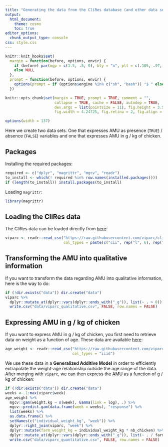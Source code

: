 ```yaml
---
title: "Generating the data from the CliRes database (and other data sets)"
output:
  html_document:
    theme: cosmo
    toc: true
editor_options: 
  chunk_output_type: console
css: style.css
---
```


<!--
IMAGES:
Insert them with: ![alt text](image.png)
You can also resize them if needed: convert image.png -resize 50% image.png
If you want to center the image, go through HTML code:
<div style="text-align:center"><img src ="image.png"/></div>
-->


```r
knitr::knit_hooks$set(
  margin = function(before, options, envir) {
    if (before) par(mgp = c(1.5, .5, 0), bty = "n", plt = c(.105, .97, .13, .97))
    else NULL
  },
  prompt = function(before, options, envir) {
    options(prompt = if (options$engine %in% c("sh", "bash")) "$ " else "> ")
  })

knitr::opts_chunk$set(margin = TRUE, prompt = TRUE, comment = "",
                      collapse = TRUE, cache = FALSE, autodep = TRUE,
                      dev.args = list(pointsize = 11), fig.height = 3.5,
                      fig.width = 4.24725, fig.retina = 2, fig.align = "center")

options(width = 137)
```

Here we create two data sets. One that expresses AMU as presence (`TRUE`) / 
absence (`FALSE`) variables and one that expresses AMU in g / kg of chicken.

## Packages

Installing the required packages:

```r
required <- c("dplyr", "magrittr", "mgcv", "readr")
to_install <- which(! required %in% row.names(installed.packages()))
if (length(to_install)) install.packages(to_install)
```

Loading `magrittr`:

```r
library(magrittr)
```

## Loading the CliRes data

The CliRes data can be loaded directly from
[here](https://raw.githubusercontent.com/viparc/clires_data/master/data/viparc.csv):

```r
viparc <- readr::read_csv("https://raw.githubusercontent.com/viparc/clires_data/master/data/viparc.csv",
                          col_types = paste(c("cii", rep("l", 6), rep("d", 45), "lil"), collapse = ""))
```

## Transforming the AMU into qualitative information

If you want to transform the data regarding AMU into qualitative information,
here is the way to do:

```r
if (!dir.exists("data")) dir.create("data")
viparc %>%
  dplyr::mutate_at(dplyr::vars(dplyr::ends_with("_g")), list(~ . > 0)) %>% 
  write.csv("data/viparc_qualitative.csv", FALSE, row.names = FALSE)
```

## Expressing AMU in g / kg of chicken

If you want to express AMU in g / kg of chicken, you first need to retrieve
data on weight as a function of age. These data are available
[here](https://raw.githubusercontent.com/viparc/amu_metrics/master/data/age_weight.csv):

```r
age_weight <- readr::read_csv("https://raw.githubusercontent.com/viparc/amu_metrics/master/data/age_weight.csv",
                              col_types = "iiid")
```

We use these data in a **Generalized Additive Model** in order to efficiently
extrapolate the weight-age relationship outside the age range of the data. After
merging with `viparc`, we can then express the AMU as a function of g / kg of
chicken:

```r
if (!dir.exists("data")) dir.create("data")
weeks <- 1:max(viparc$week)
age_weight %>% 
  mgcv::gam(weight.kg ~ s(week), Gamma(link = log), .) %>% 
  mgcv::predict.gam(data.frame(week = weeks), "response") %>% 
  list(weeks) %>% 
  as.data.frame() %>% 
  setNames(c("individual_weight_kg", "week")) %>% 
  dplyr::right_join(viparc, "week") %>% 
  dplyr::mutate(farm_weight_kg = individual_weight_kg * nb_chicken) %>% 
  dplyr::mutate_at(dplyr::vars(dplyr::ends_with("_g")), list(~ . / farm_weight_kg)) %>% 
  write.csv("data/viparc_quantitative.csv", FALSE, row.names = FALSE)
```

